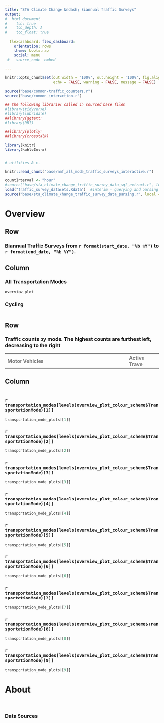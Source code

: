 ```yaml
---
title: "STA Climate Change &ndash; Biannual Traffic Surveys"
output:
#  html_document:
#    toc: true
#    toc_depth: 3
#    toc_float: true
    
  flexdashboard::flex_dashboard:
    orientation: rows
    theme: bootstrap
    social: menu
 #   source_code: embed
    
---
```


<style>
  table {
    border-bottom: 1px solid #333;
  }
</style>

```r

knitr::opts_chunk$set(out.width = '100%', out.height = '100%', fig.align = 'left',
                      echo = FALSE, warning = FALSE, message = FALSE)

```

```r

source("base/common-traffic_counters.r")
source("base/common_interaction.r")

## the following libraries called in sourced base files
#library(tidyverse)
#library(lubridate)
##library(ggtext)
#library(DBI)

##library(plotly)
##library(crosstalk)

library(knitr)
library(kableExtra)


# utilities & c.

knitr::read_chunk("base/nmf_all_mode_traffic_surveys_interactive.r")

```

```r

countInterval <- "hour"
#source("base/sta_climate_change_traffic_survey_data_sql_extract.r", local = knitr::knit_global())
load("traffic_survey_datasets.Rdata")  #interim - querying and parsing from scratch
source("base/sta_climate_change_traffic_survey_data_parsing.r", local = knitr::knit_global())

```


Overview 
=======================================================================

Row {data-height=45}
-------------------------------------
   
### Biannual Traffic Surveys from `r format(start_date, "%b %Y") ` to `r format(end_date, "%b %Y") `.


Column {data-height=650}
-----------------------------------------------------------------------

### All Transportation Modes {data-width=850}

```r

overview_plot

```

### Cycling {.no-padding}

```r
```


Row {data-height=75}
-------------------------------------
   
### __Traffic counts by mode. The highest counts are furthest left, decreasing to the right.__

```{=html}

<table width = "100%" style = "border:none; text-align:left; color:grey" >
  <th>Motor Vehicles</th>
  <th width = "21%">Active Travel</th>
</table>

```


Column {data-height=250}
-----------------------------------------------------------------------

```r
```

### `r transportation_modes[levels(overview_plot_colour_scheme$TransportationMode)[1]] ` {data-width=100}

```r
transportation_mode_plots[[1]]
```

### `r transportation_modes[levels(overview_plot_colour_scheme$TransportationMode)[2]] ` {data-width=100}

```r
transportation_mode_plots[[2]]
```

### `r transportation_modes[levels(overview_plot_colour_scheme$TransportationMode)[3]] ` {data-width=100}

```r
transportation_mode_plots[[3]]
```

### `r transportation_modes[levels(overview_plot_colour_scheme$TransportationMode)[4]] ` {data-width=100}

```r
transportation_mode_plots[[4]]
```

### `r transportation_modes[levels(overview_plot_colour_scheme$TransportationMode)[5]] ` {data-width=100}

```r
transportation_mode_plots[[5]]
```

### `r transportation_modes[levels(overview_plot_colour_scheme$TransportationMode)[6]] ` {data-width=100}

```r
transportation_mode_plots[[6]]
```

### `r transportation_modes[levels(overview_plot_colour_scheme$TransportationMode)[7]] ` {data-width=100}

```r
transportation_mode_plots[[7]]
```

### `r transportation_modes[levels(overview_plot_colour_scheme$TransportationMode)[8]] ` {data-width=100}

```r
transportation_mode_plots[[8]]
```

### `r transportation_modes[levels(overview_plot_colour_scheme$TransportationMode)[9]] ` {data-width=100}

```r
transportation_mode_plots[[9]]
```



About
=======================================================================


```{=html}
<p>&nbsp;<br />

<p>
</p>


<h3>Data Sources</h3>

<p>

</p>

```

